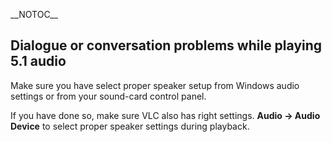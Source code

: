 __NOTOC__
==Dialogue or conversation problems while playing 5.1 audio==

Make sure you have select proper speaker setup from Windows audio settings or from your sound-card control panel. 

If you have done so, make sure VLC also has right settings. '''Audio → Audio Device''' to select proper speaker settings during playback.

{{Anchoring space}}
{{VSG}}